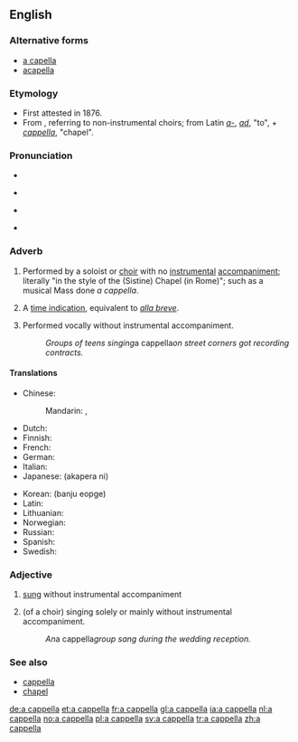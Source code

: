 ==English==
{{wikipedia}}

===Alternative forms===
* [[a capella]]
* [[acapella]]

===Etymology===
* First attested in 1876.
* From {{etyl|it|en}} {{term|alla cappella||lang=it|in the manner of the [Sistine] chapel}}, referring to non-instrumental choirs; from Latin ''[[a-]]'', ''[[ad]]'', "to", + ''[[cappella]]'', "chapel".

===Pronunciation===
* {{rhymes|ɛlə}}
* {{a|UK}} {{IPA|/ˌæ.kəˈpɛl.ə/|/ˌæ.kæˈpɛl.ə/}} {{X-SAMPA|/%{.k@"pEl.@/|/%{.k{"pEl.@/}}
* {{a|US}} {{IPA|/ˌɑ kə.ˈpɛl.ə/}}
* {{audio|En-us-a_cappella.ogg|Audio (US)}}

===Adverb===
{{en-adv|head=[[a]] [[cappella]]|-}}

# {{music}} Performed by a soloist or [[choir]] with no [[instrumental]] [[accompaniment]]; literally "in the style of the (Sistine) Chapel (in Rome)"; such as a musical Mass done ''a cappella''.
# {{music}} A [[time indication]], equivalent to ''[[alla breve]]''.
# {{music}} Performed vocally without instrumental accompaniment.
#: ''Groups of teens singing ''a cappella'' on street corners got recording contracts.''

====Translations====
{{trans-top|performed by a choir with no instrumental accompaniment}}
* Chinese:
*: Mandarin: {{t|cmn|無伴奏|sc=Hani}}, {{t|cmn|无伴奏|tr=wúbànzòu|sc=Hani}}
* Dutch: {{t+|nl|a capella}}
* Finnish: {{t-|fi|a cappella}}
* French: {{t+|fr|a cappella}}
* German: {{t+|de|a cappella}}
* Italian: {{t-|it|a cappella}}
* Japanese: {{t-|ja|アカペラに}} (akapera ni)
{{trans-mid}}
* Korean: {{t-|ko|반주 없게|sc=Hang}} (banju eopge)
* Latin: {{t-|la|ad sacellum}}
* Lithuanian: {{t-|lt|kapela}}
* Norwegian: {{t+|no|a cappella}}
* Russian: {{t+|ru|а капелла}}
* Spanish: {{t-|es|a cappella}}
* Swedish: {{t+|sv|a cappella}}
{{trans-bottom}}

{{trans-top|a time indication, equivalent to alla breve}}
{{trans-mid}}
{{trans-bottom}}

===Adjective===
{{en-adj|-}}

# {{music}} [[sung]] without instrumental accompaniment
# {{music}} (of a choir) singing solely or mainly without instrumental accompaniment.
#: ''An ''a cappella'' group sang during the wedding reception.''

===See also===
* [[cappella]]
* [[chapel]]

[[de:a cappella]]
[[et:a cappella]]
[[fr:a cappella]]
[[gl:a cappella]]
[[ia:a cappella]]
[[nl:a cappella]]
[[no:a cappella]]
[[pl:a cappella]]
[[sv:a cappella]]
[[tr:a cappella]]
[[zh:a cappella]]